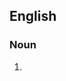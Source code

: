 {{also|home wreckers}}

==English==

===Noun===
{{head|en|noun form}}

# {{plural of|homewrecker|lang=en}}